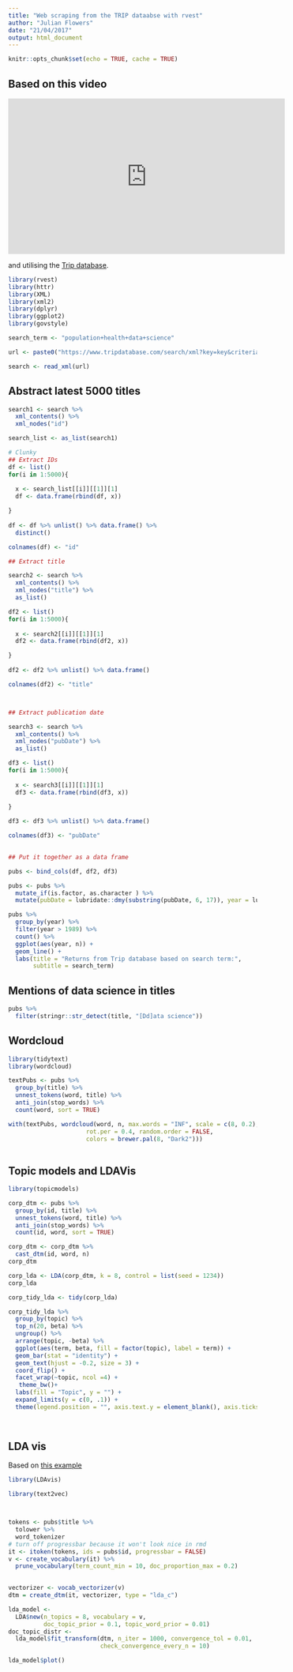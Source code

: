 ```yaml
---
title: "Web scraping from the TRIP dataabse with rvest"
author: "Julian Flowers"
date: "21/04/2017"
output: html_document
---
```


```r
knitr::opts_chunk$set(echo = TRUE, cache = TRUE)
```

## Based on this video

<iframe width="560" height="315" src="https://www.youtube.com/embed/MFQTHrCiAxA" frameborder="0" allowfullscreen></iframe>

and utilising the [Trip database](https://www.tripdatabase.com).

```r
library(rvest)
library(httr)
library(XML)
library(xml2)
library(dplyr)
library(ggplot2)
library(govstyle)

search_term <- "population+health+data+science"

url <- paste0("https://www.tripdatabase.com/search/xml?key=key&criteria=", search_term, "&max=5000")

search <- read_xml(url)

```


## Abstract latest 5000 titles
```r
search1 <- search %>%
  xml_contents() %>%
  xml_nodes("id") 

search_list <- as_list(search1) 

# Clunky
## Extract IDs
df <- list()
for(i in 1:5000){
  
  x <- search_list[[i]][[1]][1]
  df <- data.frame(rbind(df, x))

}
 
df <- df %>% unlist() %>% data.frame() %>%
  distinct()

colnames(df) <- "id"

## Extract title

search2 <- search %>%
  xml_contents() %>%
  xml_nodes("title") %>%
  as_list()

df2 <- list()
for(i in 1:5000){
  
  x <- search2[[i]][[1]][1]
  df2 <- data.frame(rbind(df2, x))

}
 
df2 <- df2 %>% unlist() %>% data.frame() 

colnames(df2) <- "title"



## Extract publication date

search3 <- search %>%
  xml_contents() %>%
  xml_nodes("pubDate") %>%
  as_list()

df3 <- list()
for(i in 1:5000){
  
  x <- search3[[i]][[1]][1]
  df3 <- data.frame(rbind(df3, x))

}
 
df3 <- df3 %>% unlist() %>% data.frame()

colnames(df3) <- "pubDate"
  

## Put it together as a data frame

pubs <- bind_cols(df, df2, df3)

pubs <- pubs %>%
  mutate_if(is.factor, as.character ) %>%
  mutate(pubDate = lubridate::dmy(substring(pubDate, 6, 17)), year = lubridate::year(pubDate))

```

```r
pubs %>%
  group_by(year) %>%
  filter(year > 1989) %>%
  count() %>%
  ggplot(aes(year, n)) +
  geom_line() +
  labs(title = "Returns from Trip database based on search term:", 
       subtitle = search_term)
```


## Mentions of data science in titles

```r

pubs %>%
  filter(stringr::str_detect(title, "[Dd]ata science"))

```

## Wordcloud
```r
library(tidytext)
library(wordcloud)

textPubs <- pubs %>%
  group_by(title) %>%
  unnest_tokens(word, title) %>%
  anti_join(stop_words) %>%
  count(word, sort = TRUE)

with(textPubs, wordcloud(word, n, max.words = "INF", scale = c(8, 0.2), 
                      rot.per = 0.4, random.order = FALSE, 
                      colors = brewer.pal(8, "Dark2")))
  

```

## Topic models and LDAVis

```r
library(topicmodels)

corp_dtm <- pubs %>%
  group_by(id, title) %>%
  unnest_tokens(word, title) %>%
  anti_join(stop_words) %>%
  count(id, word, sort = TRUE) 

corp_dtm <- corp_dtm %>%
  cast_dtm(id, word, n)
corp_dtm

corp_lda <- LDA(corp_dtm, k = 8, control = list(seed = 1234))
corp_lda
```

```r
corp_tidy_lda <- tidy(corp_lda)

corp_tidy_lda %>%
  group_by(topic) %>%
  top_n(20, beta) %>%
  ungroup() %>%
  arrange(topic, -beta) %>%
  ggplot(aes(term, beta, fill = factor(topic), label = term)) +
  geom_bar(stat = "identity") +
  geom_text(hjust = -0.2, size = 3) +
  coord_flip() +
  facet_wrap(~topic, ncol =4) +
   theme_bw()+
  labs(fill = "Topic", y = "") +
  expand_limits(y = c(0, .1)) + 
  theme(legend.position = "", axis.text.y = element_blank(), axis.ticks = element_blank())
 
  

```

## LDA vis

Based on [this example](http://text2vec.org/topic_modeling.html)

```r
library(LDAvis)

library(text2vec)



tokens <- pubs$title %>% 
  tolower %>% 
  word_tokenizer
# turn off progressbar because it won't look nice in rmd
it <- itoken(tokens, ids = pubs$id, progressbar = FALSE)
v <- create_vocabulary(it) %>% 
  prune_vocabulary(term_count_min = 10, doc_proportion_max = 0.2)

  
vectorizer <- vocab_vectorizer(v)
dtm = create_dtm(it, vectorizer, type = "lda_c")

lda_model <- 
  LDA$new(n_topics = 8, vocabulary = v, 
          doc_topic_prior = 0.1, topic_word_prior = 0.01)
doc_topic_distr <-
  lda_model$fit_transform(dtm, n_iter = 1000, convergence_tol = 0.01, 
                          check_convergence_every_n = 10)
```

```r
lda_model$plot()
```

